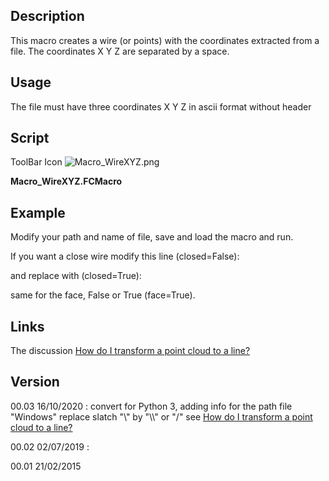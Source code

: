 <languages/>
<div lang="en" dir="ltr" class="mw-content-ltr">
{{Macro
|Name=WireXYZ
|Icon=Macro_WireXYZ.png
|Description=This macro creates a wire (or points) with the coordinates extracted from a file. The coordinates X Y Z are separated by a space.<br/>{{ColoredText|(Command line, paste this complete macro in the Python console)}}.
|Author=Mario52
|Version=0.3
|Date=2020-10-16
|FCVersion=All
|SeeAlso=[[Macro_Dxf_To_Shape|Macro_Dxf_To_Shape]] [[Image:Macro_Dxf_To_Shape.png|24px]]
|Download=[https://wiki.freecad.org/images/0/0a/Macro_WireXYZ.png ToolBar Icon]
}}
</div>

<div lang="en" dir="ltr" class="mw-content-ltr">
==Description==
</div>

<div lang="en" dir="ltr" class="mw-content-ltr">
This macro creates a wire (or points) with the coordinates extracted from a file. The coordinates X Y Z are separated by a space.
</div> 

<div lang="en" dir="ltr" class="mw-content-ltr">
==Usage==
</div>

<div lang="en" dir="ltr" class="mw-content-ltr">
The file must have three coordinates X Y Z in ascii format without header
</div>

<div lang="en" dir="ltr" class="mw-content-ltr">
==Script==
</div>

ToolBar Icon [[Image:Macro_WireXYZ.png]]

'''Macro_WireXYZ.FCMacro'''

{{MacroCode|code=
# -*- coding: utf-8 -*-
from __future__ import unicode_literals
# created a wire with coordinate x y z separated (in the file without coma)
__title__= "Macro_WireXYZ"
__author__= "Mario52"
__date__= "2020/10/16"
__version__= "00.03"
##
#EX:
#0 0 0
#10 10 10
#15 20 25
#. . . .

from FreeCAD import Base
import Draft, Part

## path for Windows    : C:\yourPath\cloud.asc (create one error in Python (cause, the "\" is a command syntax in Python)
## replace "\" by "/"  result : C:/yourPath/cloud.asc 
## or replace the "\" by "\\" result : C:\\yourPath\\cloud.asc 

fichier = "C:\\yourPath\\cloud.asc"                          # path and name of file.txt

file = open(fichier, "r")                                  # open the file read
wire = []
X=Y=Z = 0.0

for ligne in file:
    coordinates = ligne.split()
    try:                                                        # for format PCD ignore the header
        X,Y,Z = coordinates                                     # separate the coordinates
#        Draft.makePoint(float(X),float(Y),float(Z))            # create points (uncomment for use)
        print(X," ",Y," ",Z)
        wire.append(FreeCAD.Vector(float(X),float(Y),float(Z))) # append the coordinates
    except Exception:
        None
file.close()
Draft.makeWire(wire,closed=False,face=False,support=None)   # create the wire open
#Draft.makeWire(wire,closed=True,face=False,support=None)   # create the wire closed (uncomment for use)

#Draft.makeBSpline(wire,closed=False,face=False,support=None)# create the BSpline open (uncomment for use)
#Draft.makeBSpline(wire,closed=True,face=False,support=None)# create the BSpline open (uncomment for use)

App.ActiveDocument.recompute()

}}


<div lang="en" dir="ltr" class="mw-content-ltr">
==Example==
</div>

{{Code|code=
0 240.42686 0

20 243.83054 0

40 247.33677 0

60 250.94702 0

80 254.66283 0

100 258.48575 0

...
}}
<div lang="en" dir="ltr" class="mw-content-ltr">
Modify your path and name of file, save and load the macro and run.
</div>

{{Code|code=
fichier = "C:\yourPath\cloud.asc"                          # path and name of file.txt

## path for Windows    : C:\yourPath\cloud.asc (create one error in Python (cause, the "\" is a command syntax in Python)
## replace "\" by "/"  result : C:/yourPath/cloud.asc 
## or replace the "\" by "\\" result : C:\\yourPath\\cloud.asc 

}}

<div lang="en" dir="ltr" class="mw-content-ltr">
If you want a close wire modify this line (closed=False):
</div>

{{Code|code=
Draft.makeWire(wire,closed=False,face=False,support=None)   # create the wire open
}}


<div lang="en" dir="ltr" class="mw-content-ltr">
and replace with (closed=True):
</div>

{{Code|code=
Draft.makeWire(wire,closed=True,face=False,support=None)   # create the wire closed
}}

<div lang="en" dir="ltr" class="mw-content-ltr">
same for the face, False or True (face=True).
</div>


<div lang="en" dir="ltr" class="mw-content-ltr">
==Links==
The discussion [https://forum.freecad.org/viewtopic.php?f=3&t=7828 How do I transform a point cloud to a line?]
</div>

<div lang="en" dir="ltr" class="mw-content-ltr">
==Version==
</div>

<div lang="en" dir="ltr" class="mw-content-ltr">
00.03 16/10/2020 : convert for Python 3, adding info for the path file "Windows" replace slatch  "\" by "\\" or "/" see [https://forum.freecad.org/viewtopic.php?f=3&t=7828 How do I transform a point cloud to a line?]
</div>

<div lang="en" dir="ltr" class="mw-content-ltr">
00.02 02/07/2019 :
</div> 

<div lang="en" dir="ltr" class="mw-content-ltr">
00.01 21/02/2015
</div>